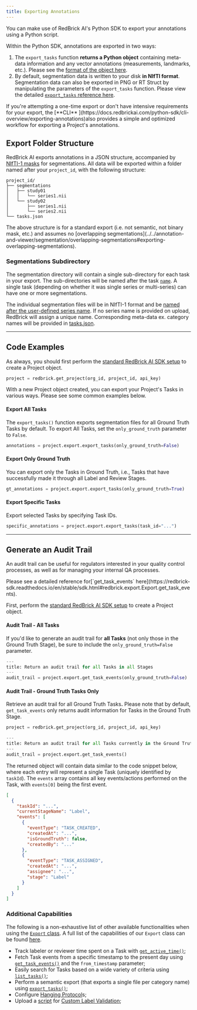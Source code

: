 ```yaml
---
title: Exporting Annotations
---
```


You can make use of RedBrick AI's Python SDK to export your annotations using a Python script.&#x20;

Within the Python SDK, annotations are exported in two ways:&#x20;

1. The `export_tasks` function **returns a Python object** containing meta-data information and any vector annotations (measurements, landmarks, etc.). Please see the [format of the object here](https://docs.redbrickai.com/python-sdk/reference/export-annotation-format).&#x20;
2. By default, segmentation data is written to your disk **in NIfTI format**. Segmentation data can also be exported in PNG or RT Struct by manipulating the parameters of the `export_tasks` function. Please view the detailed [`export_tasks` reference here](https://redbrick-sdk.readthedocs.io/en/stable/sdk.html#redbrick.export.Export.export_tasks).&#x20;

<Note>
If you're attempting a one-time export or don't have intensive requirements for your export, the [**CLI** ](https://docs.redbrickai.com/python-sdk/cli-overview/exporting-annotations)also provides a simple and optimized workflow for exporting a Project's annotations.&#x20;
</Note>

## Export Folder Structure

RedBrick AI exports annotations in a JSON structure, accompanied by [NIfTI-1 masks](https://nifti.nimh.nih.gov/nifti-1/) for segmentations. All data will be exported within a folder named after your `project_id`, with the following structure:

```
project_id/
├── segmentations
│   ├── study01
│   │   └── series1.nii
│   └── study02
│       ├── series1.nii
│       └── series2.nii
└── tasks.json
```

<Check>
The above structure is for a standard export (i.e. not semantic, not binary mask, etc.) and assumes no [overlapping segmentations](../../annotation-and-viewer/segmentation/overlapping-segmentations#exporting-overlapping-segmentations).&#x20;
</Check>

### Segmentations Subdirectory

The segmentation directory will contain a single sub-directory for each task in your export. The sub-directories will be named after the task [`name`](exporting-annotations#name-string). A single task (depending on whether it was single series or multi-series) can have one or more segmentations.

The individual segmentation files will be in NIfTI-1 format and be [named after the user-defined series name](exporting-annotations#name-string-1). If no series name is provided on upload, RedBrick will assign a unique name. Corresponding meta-data ex. category names will be provided in [tasks.json](exporting-annotations#tasks-json).

***

## Code Examples

As always, you should first perform the [standard RedBrick AI SDK setup](./#initializing-the-redbrick-sdk-in-python) to create a Project object.

```python
project = redbrick.get_project(org_id, project_id, api_key)
```

With a new Project object created, you can export your Project's Tasks in various ways. Please see some common examples below.

#### Export All Tasks

The `export_tasks()` function exports segmentation files for all Ground Truth Tasks by default. To export All Tasks, set the `only_ground_truth` parameter to `False`.

```python
annotations = project.export.export_tasks(only_ground_truth=False)
```

#### Export Only Ground Truth

You can export only the Tasks in Ground Truth, i.e., Tasks that have successfully made it through all Label and Review Stages.&#x20;

```python
gt_annotations = project.export.export_tasks(only_ground_truth=True)
```

#### **Export Specific Tasks**

Export selected Tasks by specifying Task IDs.&#x20;

```python
specific_annotations = project.export.export_tasks(task_id="...")
```

***

## Generate an Audit Trail

An audit trail can be useful for regulators interested in your quality control processes, as well as for managing your internal QA processes.&#x20;

<Check>
Please see a detailed reference for[`get_task_events` here](https://redbrick-sdk.readthedocs.io/en/stable/sdk.html#redbrick.export.Export.get_task_events).
</Check>

First, perform the [standard RedBrick AI SDK setup](./#initializing-the-redbrick-sdk-in-python) to create a Project object.&#x20;

#### Audit Trail - All Tasks

If you'd like to generate an audit trail for **all Tasks** (not only those in the Ground Truth Stage), be sure to include the `only_ground_truth=False` parameter.

```python
---
title: Return an audit trail for all Tasks in all Stages
---
audit_trail = project.export.get_task_events(only_ground_truth=False)
```

#### Audit Trail - Ground Truth Tasks Only

Retrieve an audit trail for all Ground Truth Task&#x73;**.** Please note that by default, `get_task_events` only returns audit information for Tasks in the Ground Truth Stage.&#x20;

```python
project = redbrick.get_project(org_id, project_id, api_key)

---
title: Return an audit trail for all Tasks currently in the Ground Truth Stage
---
audit_trail = project.export.get_task_events()
```

The returned object will contain data similar to the code snippet below, where each entry will represent a single Task (uniquely identified by `taskId`). The `events` array contains all key events/actions performed on the Task, with `events[0]` being the first event.

```json
[
  {
    "taskId": "...",
    "currentStageName": "Label",
    "events": [
      {
        "eventType": "TASK_CREATED",
        "createdAt": "...",
        "isGroundTruth": false,
        "createdBy": "..."
      },
      {
        "eventType": "TASK_ASSIGNED",
        "createdAt": "...",
        "assignee": "...",
        "stage": "Label"
      }
    ]
  }
]
```

### Additional Capabilities

The following is a non-exhaustive list of other available functionalities when using the [`Export` class](https://redbrick-sdk.readthedocs.io/en/stable/sdk.html#export). A full list of the capabilities of our `Export` class can be found [here](https://redbrick-sdk.readthedocs.io/en/stable/sdk.html#redbrick.export.Export).

* Track labeler or reviewer time spent on a Task with [`get_active_time()`](https://redbrick-sdk.readthedocs.io/en/stable/sdk.html#redbrick.export.Export.get_active_time);
* Fetch Task events from a specific timestamp to the present day using [`get_task_events()`](https://redbrick-sdk.readthedocs.io/en/stable/sdk.html#redbrick.export.Export.get_task_events) and the `from_timestamp` parameter;
* Easily search for Tasks based on a wide variety of criteria using [`list_tasks()`](https://redbrick-sdk.readthedocs.io/en/stable/sdk.html#redbrick.export.Export.list_tasks);
* Perform a semantic export (that exports a single file per category name) using [`export_tasks()`](https://redbrick-sdk.readthedocs.io/en/stable/sdk.html#redbrick.export.Export.export_tasks);
* Configure [Hanging Protocol](https://redbrick-sdk.readthedocs.io/en/stable/sdk.html#redbrick.settings.Settings.hanging_protocol)s;
* Upload a [script](https://redbrick-sdk.readthedocs.io/en/stable/sdk.html#redbrick.settings.Settings.label_validation) for [Custom Label Validation](../../project-pages/settings-page/custom-label-validation);
